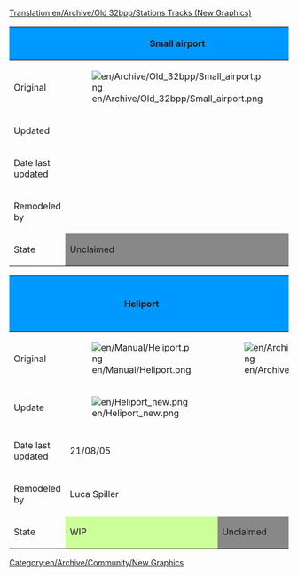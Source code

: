 [[Translation:en/Archive/Old 32bpp/Stations Tracks (New Graphics)]]
[[Category:en/Archive/Community/New Graphics]]

{| border=2
!style="background:#0099FF;" | 
!style="background:#0099FF;" |Small airport
!style="background:#0099FF;" |City airport
!style="background:#0099FF;" |Metropolitan airport
!style="background:#0099FF;" |International airport
|-
|Original
|[[File:en/Archive/Old 32bpp/Small airport.png]]
|[[File:en/Archive/Old 32bpp/City airport.png]]
|[[File:en/Archive/Old 32bpp/Metropolitan airport.png]]
|[[File:en/Archive/Old 32bpp/International airport.png]]
|-
|Updated
|
|
|
|
|-
|Date last updated
|
|
|
|
|-
|Remodeled by
|
|
|
|
|-
|State
!style="background:#888888;" |Unclaimed	
!style="background:#888888;" |Unclaimed
!style="background:#888888;" |Unclaimed
!style="background:#888888;" |Unclaimed	
|}

{| border=2
!style="background:#0099FF;" | 
!style="background:#0099FF;" |Heliport
!style="background:#0099FF;" |Bus station
!style="background:#0099FF;" |Truck station
!style="background:#0099FF;" |Road vehicle depot
!style="background:#0099FF;" |Dock
!style="background:#0099FF;" |Ship yard (depot)
|-
|Original
|[[File:en/Manual/Heliport.png]]
|[[File:en/Archive/Old 32bpp/Busstation.png]]
|[[File:en/Archive/Old 32bpp/Lorry.png]]
|
|[[File:en/Archive/Old 32bpp/Dock.png]]
|[[File:en/Archive/Old 32bpp/Ship yard.png]]
|-
|Update
|[[File:en/Heliport new.png]]
|
|
|
|
| 
|-
|Date last updated
|21/08/05
|
|
|
|
| 
|-
|Remodeled by
|Luca Spiller
|
|
|
|
| 
|-
|State
!style="background:#CCFF99;" |WIP	
!style="background:#888888;" |Unclaimed
!style="background:#888888;" |Unclaimed
!style="background:#888888;" |Unclaimed
!style="background:#888888;" |Unclaimed	
!style="background:#888888;" |Unclaimed	
|}